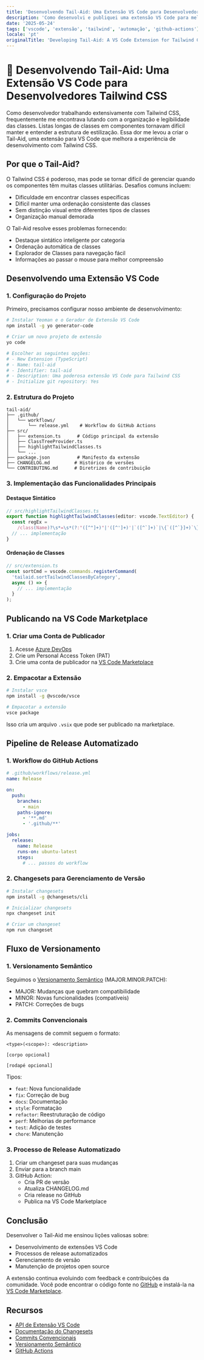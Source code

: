 ```yaml
---
title: 'Desenvolvendo Tail-Aid: Uma Extensão VS Code para Desenvolvedores Tailwind CSS'
description: 'Como desenvolvi e publiquei uma extensão VS Code para melhorar a experiência de desenvolvimento com Tailwind CSS.'
date: '2025-05-24'
tags: ['vscode', 'extensão', 'tailwind', 'automação', 'github-actions']
locale: 'pt'
originalTitle: 'Developing Tail-Aid: A VS Code Extension for Tailwind CSS Developers'
---
```


# 🎨 Desenvolvendo Tail-Aid: Uma Extensão VS Code para Desenvolvedores Tailwind CSS

Como desenvolvedor trabalhando extensivamente com Tailwind CSS, frequentemente me encontrava lutando com a organização e legibilidade das classes. Listas longas de classes em componentes tornavam difícil manter e entender a estrutura de estilização. Essa dor me levou a criar o Tail-Aid, uma extensão para VS Code que melhora a experiência de desenvolvimento com Tailwind CSS.

## Por que o Tail-Aid?

O Tailwind CSS é poderoso, mas pode se tornar difícil de gerenciar quando os componentes têm muitas classes utilitárias. Desafios comuns incluem:

- Dificuldade em encontrar classes específicas
- Difícil manter uma ordenação consistente das classes
- Sem distinção visual entre diferentes tipos de classes
- Organização manual demorada

O Tail-Aid resolve esses problemas fornecendo:

- Destaque sintático inteligente por categoria
- Ordenação automática de classes
- Explorador de Classes para navegação fácil
- Informações ao passar o mouse para melhor compreensão

## Desenvolvendo uma Extensão VS Code

### 1. Configuração do Projeto

Primeiro, precisamos configurar nosso ambiente de desenvolvimento:

```bash
# Instalar Yeoman e o Gerador de Extensão VS Code
npm install -g yo generator-code

# Criar um novo projeto de extensão
yo code

# Escolher as seguintes opções:
# - New Extension (TypeScript)
# - Name: tail-aid
# - Identifier: tail-aid
# - Description: Uma poderosa extensão VS Code para Tailwind CSS
# - Initialize git repository: Yes
```

### 2. Estrutura do Projeto

```
tail-aid/
├── .github/
│   └── workflows/
│       └── release.yml    # Workflow do GitHub Actions
├── src/
│   ├── extension.ts      # Código principal da extensão
│   ├── ClassTreeProvider.ts
│   ├── highlightTailwindClasses.ts
│   └── ...
├── package.json          # Manifesto da extensão
├── CHANGELOG.md         # Histórico de versões
└── CONTRIBUTING.md      # Diretrizes de contribuição
```

### 3. Implementação das Funcionalidades Principais

#### Destaque Sintático

```typescript
// src/highlightTailwindClasses.ts
export function highlightTailwindClasses(editor: vscode.TextEditor) {
  const regEx =
    /class(Name)?\s*=\s*(?:"([^"]+)"|'([^']+)'|`([^`]+)`|\{`([^`}]+)`\}|\{['"]([^'"]+)["']\})/g;
  // ... implementação
}
```

#### Ordenação de Classes

```typescript
// src/extension.ts
const sortCmd = vscode.commands.registerCommand(
  'tailaid.sortTailwindClassesByCategory',
  async () => {
    // ... implementação
  }
);
```

## Publicando na VS Code Marketplace

### 1. Criar uma Conta de Publicador

1. Acesse [Azure DevOps](https://dev.azure.com)
2. Crie um Personal Access Token (PAT)
3. Crie uma conta de publicador na [VS Code Marketplace](https://marketplace.visualstudio.com/manage)

### 2. Empacotar a Extensão

```bash
# Instalar vsce
npm install -g @vscode/vsce

# Empacotar a extensão
vsce package
```

Isso cria um arquivo `.vsix` que pode ser publicado na marketplace.

## Pipeline de Release Automatizado

### 1. Workflow do GitHub Actions

```yaml
# .github/workflows/release.yml
name: Release

on:
  push:
    branches:
      - main
    paths-ignore:
      - '**.md'
      - '.github/**'

jobs:
  release:
    name: Release
    runs-on: ubuntu-latest
    steps:
      # ... passos do workflow
```

### 2. Changesets para Gerenciamento de Versão

```bash
# Instalar changesets
npm install -g @changesets/cli

# Inicializar changesets
npx changeset init

# Criar um changeset
npm run changeset
```

## Fluxo de Versionamento

### 1. Versionamento Semântico

Seguimos o [Versionamento Semântico](https://semver.org/) (MAJOR.MINOR.PATCH):

- MAJOR: Mudanças que quebram compatibilidade
- MINOR: Novas funcionalidades (compatíveis)
- PATCH: Correções de bugs

### 2. Commits Convencionais

As mensagens de commit seguem o formato:

```
<type>(<scope>): <description>

[corpo opcional]

[rodapé opcional]
```

Tipos:

- `feat`: Nova funcionalidade
- `fix`: Correção de bug
- `docs`: Documentação
- `style`: Formatação
- `refactor`: Reestruturação de código
- `perf`: Melhorias de performance
- `test`: Adição de testes
- `chore`: Manutenção

### 3. Processo de Release Automatizado

1. Criar um changeset para suas mudanças
2. Enviar para a branch main
3. GitHub Action:
   - Cria PR de versão
   - Atualiza CHANGELOG.md
   - Cria release no GitHub
   - Publica na VS Code Marketplace

## Conclusão

Desenvolver o Tail-Aid me ensinou lições valiosas sobre:

- Desenvolvimento de extensões VS Code
- Processos de release automatizados
- Gerenciamento de versão
- Manutenção de projetos open source

A extensão continua evoluindo com feedback e contribuições da comunidade. Você pode encontrar o código fonte no [GitHub](https://github.com/dennerrondinely/tail-aid) e instalá-la na [VS Code Marketplace](https://marketplace.visualstudio.com/items?itemName=denner.tail-aid).

## Recursos

- [API de Extensão VS Code](https://code.visualstudio.com/api)
- [Documentação do Changesets](https://github.com/changesets/changesets)
- [Commits Convencionais](https://www.conventionalcommits.org/)
- [Versionamento Semântico](https://semver.org/)
- [GitHub Actions](https://docs.github.com/en/actions)
